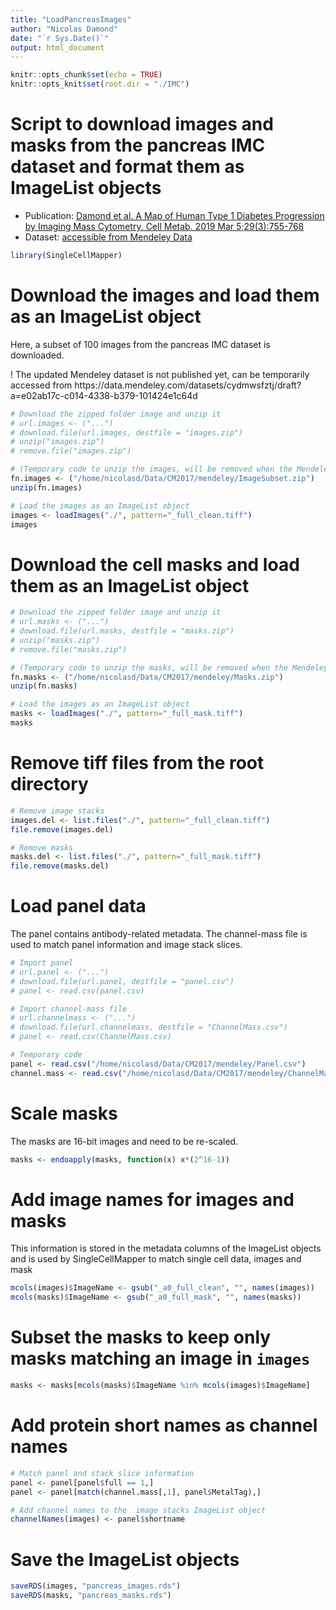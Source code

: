 ```yaml
---
title: "LoadPancreasImages"
author: "Nicolas Damond"
date: "`r Sys.Date()`"
output: html_document
---
```


```r
knitr::opts_chunk$set(echo = TRUE)
knitr::opts_knit$set(root.dir = "./IMC")
```


# Script to download images and masks from the pancreas IMC dataset and format them as ImageList objects
- Publication: [Damond et al. A Map of Human Type 1 Diabetes Progression by Imaging Mass Cytometry. Cell Metab. 2019 Mar 5;29(3):755-768](https://www.ncbi.nlm.nih.gov/pmc/articles/PMC6821395)
- Dataset: [accessible from Mendeley Data](http://dx.doi.org/10.17632/cydmwsfztj.2)

```r
library(SingleCellMapper)
```

# Download the images and load them as an ImageList object
Here, a subset of 100 images from the pancreas IMC dataset is downloaded.

! The updated Mendeley dataset is not published yet, can be temporarily accessed from https://data.mendeley.com/datasets/cydmwsfztj/draft?a=e02ab17c-c014-4338-b379-101424e1c64d 
```r
# Download the zipped folder image and unzip it
# url.images <- ("...")
# download.file(url.images, destfile = "images.zip")
# unzip("images.zip")
# remove.file("images.zip")

# (Temporary code to unzip the images, will be removed when the Mendeley dataset is public)
fn.images <- ("/home/nicolasd/Data/CM2017/mendeley/ImageSubset.zip")
unzip(fn.images)

# Load the images as an ImageList object
images <- loadImages("./", pattern="_full_clean.tiff")
images
```

# Download the cell masks and load them as an ImageList object
```r
# Download the zipped folder image and unzip it
# url.masks <- ("...")
# download.file(url.masks, destfile = "masks.zip")
# unzip("masks.zip")
# remove.file("masks.zip")

# (Temporary code to unzip the masks, will be removed when the Mendeley dataset is public)
fn.masks <- ("/home/nicolasd/Data/CM2017/mendeley/Masks.zip")
unzip(fn.masks)

# Load the images as an ImageList object
masks <- loadImages("./", pattern="_full_mask.tiff")
masks
```

# Remove tiff files from the root directory
```r
# Remove image stacks
images.del <- list.files("./", pattern="_full_clean.tiff")
file.remove(images.del)

# Remove masks
masks.del <- list.files("./", pattern="_full_mask.tiff")
file.remove(masks.del)
```

# Load panel data
The panel contains antibody-related metadata.
The channel-mass file is used to match panel information and image stack slices.
```r
# Import panel
# url.panel <- ("...")
# download.file(url.panel, destfile = "panel.csv")
# panel <- read.csv(panel.csv)

# Import channel-mass file
# url.channelmass <- ("...")
# download.file(url.channelmass, destfile = "ChannelMass.csv")
# panel <- read.csv(ChannelMass.csv)

# Temporary code
panel <- read.csv("/home/nicolasd/Data/CM2017/mendeley/Panel.csv")
channel.mass <- read.csv("/home/nicolasd/Data/CM2017/mendeley/ChannelMass.csv", header=F)
```

# Scale masks
The masks are 16-bit images and need to be re-scaled.
```r
masks <- endoapply(masks, function(x) x*(2^16-1))
```

# Add image names for images and masks
This information is stored in the metadata columns of the ImageList objects
and is used by SingleCellMapper to match single cell data, images and mask
```r
mcols(images)$ImageName <- gsub("_a0_full_clean", "", names(images))
mcols(masks)$ImageName <- gsub("_a0_full_mask", "", names(masks))
```

# Subset the masks to keep only masks matching an image in `images`
```r
masks <- masks[mcols(masks)$ImageName %in% mcols(images)$ImageName]
```

# Add protein short names as channel names
```r
# Match panel and stack slice information
panel <- panel[panel$full == 1,]
panel <- panel[match(channel.mass[,1], panel$MetalTag),]

# Add channel names to the  image stacks ImageList object
channelNames(images) <- panel$shortname
```

# Save the ImageList objects
```r
saveRDS(images, "pancreas_images.rds")
saveRDS(masks, "pancreas_masks.rds")
```

